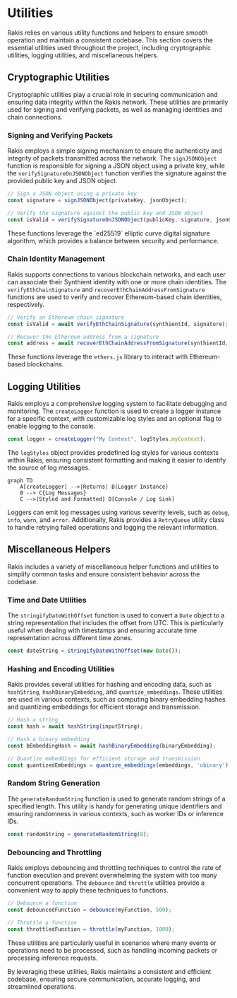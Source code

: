 
# Utilities

Rakis relies on various utility functions and helpers to ensure smooth operation and maintain a consistent codebase. This section covers the essential utilities used throughout the project, including cryptographic utilities, logging utilities, and miscellaneous helpers.

## Cryptographic Utilities

Cryptographic utilities play a crucial role in securing communication and ensuring data integrity within the Rakis network. These utilities are primarily used for signing and verifying packets, as well as managing identities and chain connections.

### Signing and Verifying Packets

Rakis employs a simple signing mechanism to ensure the authenticity and integrity of packets transmitted across the network. The `signJSONObject` function is responsible for signing a JSON object using a private key, while the `verifySignatureOnJSONObject` function verifies the signature against the provided public key and JSON object.

```typescript
// Sign a JSON object using a private key
const signature = signJSONObject(privateKey, jsonObject);

// Verify the signature against the public key and JSON object
const isValid = verifySignatureOnJSONObject(publicKey, signature, jsonObject);
```

<Callout>
These functions leverage the `ed25519` elliptic curve digital signature algorithm, which provides a balance between security and performance.
</Callout>

### Chain Identity Management

Rakis supports connections to various blockchain networks, and each user can associate their Synthient identity with one or more chain identities. The `verifyEthChainSignature` and `recoverEthChainAddressFromSignature` functions are used to verify and recover Ethereum-based chain identities, respectively.

```typescript
// Verify an Ethereum chain signature
const isValid = await verifyEthChainSignature(synthientId, signature);

// Recover the Ethereum address from a signature
const address = await recoverEthChainAddressFromSignature(synthientId, signature);
```

These functions leverage the `ethers.js` library to interact with Ethereum-based blockchains.

## Logging Utilities

Rakis employs a comprehensive logging system to facilitate debugging and monitoring. The `createLogger` function is used to create a logger instance for a specific context, with customizable log styles and an optional flag to enable logging to the console.

```typescript
const logger = createLogger("My Context", logStyles.myContext);
```

The `logStyles` object provides predefined log styles for various contexts within Rakis, ensuring consistent formatting and making it easier to identify the source of log messages.

```mermaid
graph TD
    A[createLogger] -->|Returns| B(Logger Instance)
    B --> C{Log Messages}
    C -->|Styled and Formatted| D[Console / Log Sink]
```

Loggers can emit log messages using various severity levels, such as `debug`, `info`, `warn`, and `error`. Additionally, Rakis provides a `RetryQueue` utility class to handle retrying failed operations and logging the relevant information.

## Miscellaneous Helpers

Rakis includes a variety of miscellaneous helper functions and utilities to simplify common tasks and ensure consistent behavior across the codebase.

### Time and Date Utilities

The `stringifyDateWithOffset` function is used to convert a `Date` object to a string representation that includes the offset from UTC. This is particularly useful when dealing with timestamps and ensuring accurate time representation across different time zones.

```typescript
const dateString = stringifyDateWithOffset(new Date());
```

### Hashing and Encoding Utilities

Rakis provides several utilities for hashing and encoding data, such as `hashString`, `hashBinaryEmbedding`, and `quantize_embeddings`. These utilities are used in various contexts, such as computing binary embedding hashes and quantizing embeddings for efficient storage and transmission.

```typescript
// Hash a string
const hash = await hashString(inputString);

// Hash a binary embedding
const bEmbeddingHash = await hashBinaryEmbedding(binaryEmbedding);

// Quantize embeddings for efficient storage and transmission
const quantizedEmbeddings = quantize_embeddings(embeddings, 'ubinary');
```

### Random String Generation

The `generateRandomString` function is used to generate random strings of a specified length. This utility is handy for generating unique identifiers and ensuring randomness in various contexts, such as worker IDs or inference IDs.

```typescript
const randomString = generateRandomString(8);
```

### Debouncing and Throttling

Rakis employs debouncing and throttling techniques to control the rate of function execution and prevent overwhelming the system with too many concurrent operations. The `debounce` and `throttle` utilities provide a convenient way to apply these techniques to functions.

```typescript
// Debounce a function
const debouncedFunction = debounce(myFunction, 500);

// Throttle a function
const throttledFunction = throttle(myFunction, 1000);
```

These utilities are particularly useful in scenarios where many events or operations need to be processed, such as handling incoming packets or processing inference requests.

By leveraging these utilities, Rakis maintains a consistent and efficient codebase, ensuring secure communication, accurate logging, and streamlined operations.